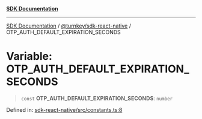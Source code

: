 [**SDK Documentation**](../../../README.mdx)

***

[SDK Documentation](../../../packages.mdx) / [@turnkey/sdk-react-native](../README.mdx) / OTP\_AUTH\_DEFAULT\_EXPIRATION\_SECONDS

# Variable: OTP\_AUTH\_DEFAULT\_EXPIRATION\_SECONDS

> `const` **OTP\_AUTH\_DEFAULT\_EXPIRATION\_SECONDS**: `number`

Defined in: [sdk-react-native/src/constants.ts:8](https://github.com/tkhq/sdk/blob/e1b1a69bdd608320aaf03cc2dbbf68dc0c52b28d/packages/sdk-react-native/src/constants.ts#L8)
